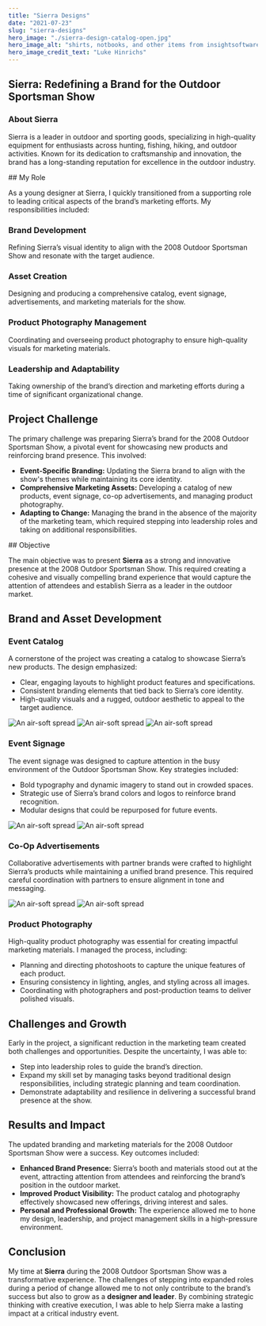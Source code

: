 ```yaml
---
title: "Sierra Designs"
date: "2021-07-23"
slug: "sierra-designs"
hero_image: "./sierra-design-catalog-open.jpg"
hero_image_alt: "shirts, notbooks, and other items from insightsoftware.com"
hero_image_credit_text: "Luke Hinrichs"
---
```


## Sierra: Redefining a Brand for the Outdoor Sportsman Show

### About Sierra

Sierra is a leader in outdoor and sporting goods, specializing in high-quality equipment for enthusiasts across hunting, fishing, hiking, and outdoor activities. Known for its dedication to craftsmanship and innovation, the brand has a long-standing reputation for excellence in the outdoor industry.
<div class="bg-orange-900 my-20">
## My Role

As a young designer at Sierra, I quickly transitioned from a supporting role to leading critical aspects of the brand’s marketing efforts. My responsibilities included:

### **Brand Development**
Refining Sierra’s visual identity to align with the 2008 Outdoor Sportsman Show and resonate with the target audience.

### **Asset Creation**
Designing and producing a comprehensive catalog, event signage, advertisements, and marketing materials for the show.

### **Product Photography Management**
Coordinating and overseeing product photography to ensure high-quality visuals for marketing materials.

### **Leadership and Adaptability**
Taking ownership of the brand’s direction and marketing efforts during a time of significant organizational change.
</div>

<div class="bg-orange-900 my-20">

## Project Challenge

The primary challenge was preparing Sierra’s brand for the 2008 Outdoor Sportsman Show, a pivotal event for showcasing new products and reinforcing brand presence. This involved:

- **Event-Specific Branding:** Updating the Sierra brand to align with the show's themes while maintaining its core identity.
- **Comprehensive Marketing Assets:** Developing a catalog of new products, event signage, co-op advertisements, and managing product photography.
- **Adapting to Change:** Managing the brand in the absence of the majority of the marketing team, which required stepping into leadership roles and taking on additional responsibilities.

</div>

<div class="bg-orange-900 my-20">
## Objective

The main objective was to present **Sierra** as a strong and innovative presence at the 2008 Outdoor Sportsman Show. This required creating a cohesive and visually compelling brand experience that would capture the attention of attendees and establish Sierra as a leader in the outdoor market.

## Brand and Asset Development

### **Event Catalog**
A cornerstone of the project was creating a catalog to showcase Sierra’s new products. The design emphasized:

- Clear, engaging layouts to highlight product features and specifications.
- Consistent branding elements that tied back to Sierra’s core identity.
- High-quality visuals and a rugged, outdoor aesthetic to appeal to the target audience.

<Image src="sierra-design/sierra-design-catalog-open.jpg" alt="An air-soft spread" className="w-full rounded-xl" />
<Image src="sierra-design/sierra_designs_catalog_2-resize.jpg" alt="An air-soft spread" className="w-full" />

<Image src="sierra-design/sierra_designs_catalog_resize.jpg" alt="An air-soft spread" className="w-full rounded-xl" />

</div>

### **Event Signage**
The event signage was designed to capture attention in the busy environment of the Outdoor Sportsman Show. Key strategies included:

- Bold typography and dynamic imagery to stand out in crowded spaces.
- Strategic use of Sierra’s brand colors and logos to reinforce brand recognition.
- Modular designs that could be repurposed for future events.

<Image src="sierra-design/sierradesigns-trailhead-shadow.jpg" alt="An air-soft spread" className="w-full" />
<Image src="sierra-design/sierra-taquito-shadow.jpg" alt="An air-soft spread" className="w-full" />


### **Co-Op Advertisements**
Collaborative advertisements with partner brands were crafted to highlight Sierra’s products while maintaining a unified brand presence. This required careful coordination with partners to ensure alignment in tone and messaging.

<Image src="sierra-design/sierra-design-seek-spread.jpg" alt="An air-soft spread" className="w-full" />
<Image src="sierra-design/co_op_ad_stpread.jpg" alt="An air-soft spread" className="w-full" />


### **Product Photography**
High-quality product photography was essential for creating impactful marketing materials. I managed the process, including:

- Planning and directing photoshoots to capture the unique features of each product.
- Ensuring consistency in lighting, angles, and styling across all images.
- Coordinating with photographers and post-production teams to deliver polished visuals.

## Challenges and Growth

Early in the project, a significant reduction in the marketing team created both challenges and opportunities. Despite the uncertainty, I was able to:

- Step into leadership roles to guide the brand’s direction.
- Expand my skill set by managing tasks beyond traditional design responsibilities, including strategic planning and team coordination.
- Demonstrate adaptability and resilience in delivering a successful brand presence at the show.

## Results and Impact

The updated branding and marketing materials for the 2008 Outdoor Sportsman Show were a success. Key outcomes included:

- **Enhanced Brand Presence:** Sierra’s booth and materials stood out at the event, attracting attention from attendees and reinforcing the brand’s position in the outdoor market.
- **Improved Product Visibility:** The product catalog and photography effectively showcased new offerings, driving interest and sales.
- **Personal and Professional Growth:** The experience allowed me to hone my design, leadership, and project management skills in a high-pressure environment.

## Conclusion

My time at **Sierra** during the 2008 Outdoor Sportsman Show was a transformative experience. The challenges of stepping into expanded roles during a period of change allowed me to not only contribute to the brand’s success but also to grow as a **designer and leader**. By combining strategic thinking with creative execution, I was able to help Sierra make a lasting impact at a critical industry event.
